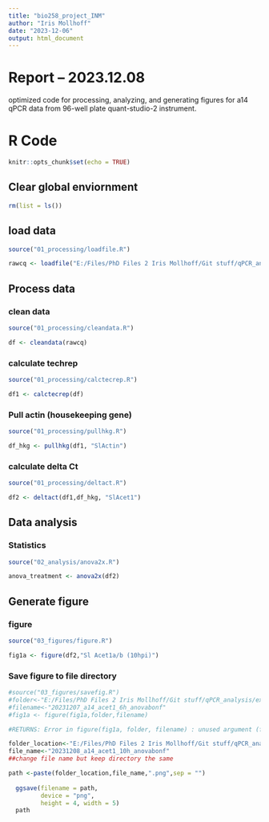 ```yaml
---
title: "bio258_project_INM"
author: "Iris Mollhoff"
date: "2023-12-06"
output: html_document
---
```


# **Report** -- 2023.12.08
optimized code for processing, analyzing, and generating figures for a14 qPCR data from 96-well plate quant-studio-2 instrument.

# **R Code**
```r
knitr::opts_chunk$set(echo = TRUE)
```
## Clear global enviornment
```r
rm(list = ls())
```

## load data
```r
source("01_processing/loadfile.R")

rawcq <- loadfile("E:/Files/PhD Files 2 Iris Mollhoff/Git stuff/qPCR_analysis/data/","20210915_Tomato-Pst-A14_10hr_actin_acet1")
```

## Process data
### clean data
```r
source("01_processing/cleandata.R")

df <- cleandata(rawcq)
```
### calculate techrep
```r
source("01_processing/calctecrep.R")

df1 <- calctecrep(df)
```
### Pull actin (housekeeping gene)
```r
source("01_processing/pullhkg.R")

df_hkg <- pullhkg(df1, "SlActin")
```
### calculate delta Ct
```r
source("01_processing/deltact.R")

df2 <- deltact(df1,df_hkg, "SlAcet1")
```

## Data analysis
### Statistics
```r
source("02_analysis/anova2x.R")

anova_treatment <- anova2x(df2)
```

## Generate figure
### figure
```r
source("03_figures/figure.R")

fig1a <- figure(df2,"Sl Acet1a/b (10hpi)")
```
### Save figure to file directory
```r
#source("03_figures/savefig.R")
#folder<-"E:/Files/PhD Files 2 Iris Mollhoff/Git stuff/qPCR_analysis/experiments/"
#filename<-"20231207_a14_acet1_6h_anovabonf"
#fig1a <- figure(fig1a,folder,filename)

#RETURNS: Error in figure(fig1a, folder, filename) : unused argument (filename)
```
```r
folder_location<-"E:/Files/PhD Files 2 Iris Mollhoff/Git stuff/qPCR_analysis/experiments/"
file_name<-"20231208_a14_acet1_10h_anovabonf" 
##change file name but keep directory the same

path <-paste(folder_location,file_name,".png",sep = "")
  
  ggsave(filename = path,
         device = "png",
         height = 4, width = 5)
  path
```


